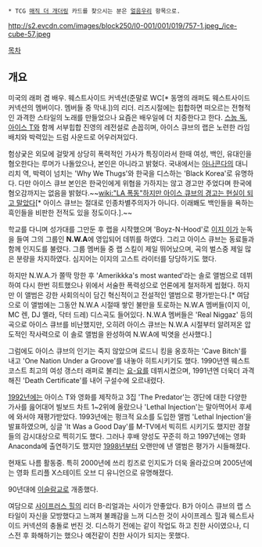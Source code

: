  * TCG [[매직 더 개더링]] 카드를 찾으시는 분은 [[얼음우리]] 항목으로.

http://s2.evcdn.com/images/block250/I0-001/001/019/757-1.jpeg_/ice-cube-57.jpeg

[[목차]]

== 개요 ==
미국의 래퍼 겸 배우. 웨스트사이드 커넥션(준말로 WC[* 동명의 래퍼도 웨스트사이드 커넥션의 멤버이다. 멤버들 중 막내.])의 리더. 리즈시절에는 힙합하면 떠오르는 전형적인 과격한 스타일의 노래를 만들었으나 요즘은 배우일에 더 치중한다고 한다. [[스눕 독]], [[아이스 T]]와 함께 서부힙합 진영의 레전설로 손꼽히며, 아이스 큐브의 랩은 노련한 라임 배치와 박력있는  드럼 사운드로 어우러져있다.

험상궂은 외모에 걸맞게 상당히 폭력적인 가사가 특징이라서 한때 여성, 백인, 유대인을 혐오한다는 루머가 나돌았으나, 본인은 아니라고 밝혔다. 국내에서는  [[아나콘다]]의 대니 리치 역, 박력이 넘치는 'Why We Thugs'와 한국을 디스하는 'Black Korea'로 유명하다. 다만 아이스 큐브 본인은 한국인에게 위협을 가하지는 않고 경고만 주었다며 한국에 혐오감까지는 없음을 밝혔다.~~[[wiki:"LA 폭동"하지만 아이스 큐브의 경고는 현실이 되고 말았다]][* 아이스 큐브는 절대로 인종차별주의자가 아니다. 이래봬도 백인들을 욕하는 흑인들을 비판한 전적도 있을 정도이다.].~~ 

학교를 다니며 성가대를 그만둔 후 랩을 시작했으며 'Boyz-N-Hood'로 [[이지 이]]가 눈독을 들여 그의 그룹인 '''N.W.A'''에 영입되어 데뷔를 하였다. 그리고 아이스 큐브는 동료들과 함께 인지도를 불렸다. 그룹 멤버들 중 랩 스킬이 제일 뛰어났으며, 곡의 벌스중 제일 많은 분량을 차지하였다. 심지어는 이지의 고스트 라이터를 당당하기도 했다.

하지만 N.W.A.가 쫄딱 망한 후 'Amerikkka's most wanted'라는 솔로 앨범으로 데뷔하여 다시 한번 히트했으나 위에서 서술한 폭력성으로 언론에게 철저하게 씹혔다. 하지만 이 앨범은 강한 사회의식이 담긴 혁신적이고 전설적인 앨범으로 평가받는다.[* 여담으로 이 앨범에는 그동안 N.W.A 시절때 쌓인 불만을 토로하는 N.W.A 멤버들(이지 이, MC 렌, DJ 옐라, 닥터 드레) 디스곡도 들어있다. N.W.A 멤버들은 'Real Niggaz' 등의 곡으로 아이스 큐브를 비난했지만, 오히려 아이스 큐브는 N.W.A 시절부터 알려져온 압도적인 작사력으로 이 솔로 앨범을 완성하여 N.W.A에 빅엿을 선사했다.]

그럼에도 아이스 큐브의 인기는 죽지 않았으며 로드니 킹을 옹호하는 'Cave Bitch'를 내고 'One Nation Under a Groove'를 내놓아 히트시키기도 했다. 1990년엔 웨스트 코스트 최고의 여성 갱스터 래퍼로 불리는 [[요-요]]를 데뷔시켰으며, 1991년엔 더욱더 과격해진 'Death Certificate'를 내어 구설수에 오르내렸다. 

[[1992년]]에는 아이스 T와 영화를 제작하고 3집 'The Predator'는 갱단에 대한 다양한 가사를 읊어대어 빌보드 차트 1~2위에 올랐으나 'Lethal Injection'는 말아먹어서 후세에 와서야 재평가받았다. 1993년에는 펑크적 요소를 도입한 앨범 'Lethal Injection'을 발표하였으며, 싱글 'It Was a Good Day'를 M-TV에서 빅히트 시키기도 했지만 경찰들의 감시대상으로 찍히기도 했다. 그러나 후배 양성도 꾸준히 하고 1997년에는 영화 Anaconda에 출연하기도 했지만 [[1998년]]부터 오랜만에 낸 앨범은 평가가 시들해졌다.

현재도 나름 활동중. 특히 2000년에 쓰리 킹즈로 인지도가 더욱 올라갔으며 2005년에는 영화 트리플 X스테이트 오브 디 유니언으로 유명해졌다.

90년대에 [[이슬람교]]로 개종했다.

여담으로 [[사이프러스 힐]]의 리더 B-리얼과는 사이가 안좋았다. B가 아이스 큐브의 랩 스타일이 자신을 모방했다고 느껴져 불쾌감을 느꺼 디스한 것이 사이프레스 힐과 웨스트사이드 커넥션의 충돌로 번진 것. 디스하기 전에는 같이 작업도 하고 친한 사이였으나, 디스전 후 화해하기는 했으나 예전같이 친한 사이가 되지는 못했다.
